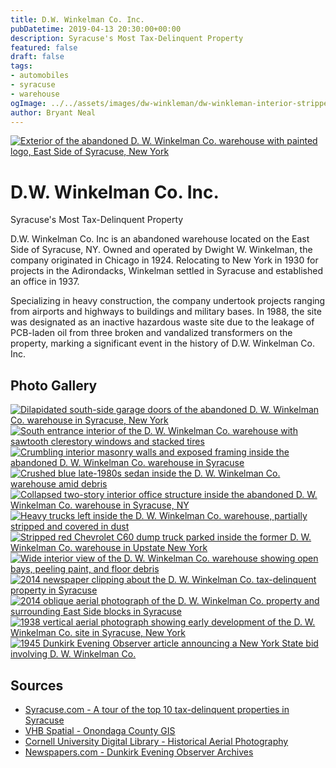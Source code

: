 ```yaml
---
title: D.W. Winkelman Co. Inc.
pubDatetime: 2019-04-13 20:30:00+00:00
description: Syracuse's Most Tax-Delinquent Property
featured: false
draft: false
tags:
- automobiles
- syracuse
- warehouse
ogImage: ../../assets/images/dw-winkleman/dw-winkleman-interior-stripped-chevy-c60.jpg
author: Bryant Neal
---
```





<a href={heroImage.src} className="glightbox" data-title="Abandoned D.W. Winkelman Co. Inc. Exterior">
  <Image 
    src={heroImage} 
    alt="Exterior of the abandoned D. W. Winkelman Co. warehouse with painted logo, East Side of Syracuse, New York" 
    style={{width: '100%', borderRadius: '8px', margin: '2rem 0'}}
    quality={85}
    loading="eager"
    fetchpriority="high"
  />
</a>

# D.W. Winkelman Co. Inc.

Syracuse's Most Tax-Delinquent Property

D.W. Winkelman Co. Inc is an abandoned warehouse located on the East Side of Syracuse, NY. Owned and operated by Dwight W. Winkelman, the company originated in Chicago in 1924. Relocating to New York in 1930 for projects in the Adirondacks, Winkelman settled in Syracuse and established an office in 1937.

Specializing in heavy construction, the company undertook projects ranging from airports and highways to buildings and military bases. In 1988, the site was designated as an inactive hazardous waste site due to the leakage of PCB-laden oil from three broken and vandalized transformers on the property, marking a significant event in the history of D.W. Winkelman Co. Inc.

## Photo Gallery

<div className="gallery gallery--two">

<a href={exterior1.src} className="glightbox gallery-item" data-gallery="dw-winkleman" data-title="South Side Garage Doors">
  <Image 
    src={exterior1} 
    alt="Dilapidated south-side garage doors of the abandoned D. W. Winkelman Co. warehouse in Syracuse, New York" 
    className="gallery-image" 
    style={{width: '100%', height: '250px', objectFit: 'cover', borderRadius: '8px', transition: 'transform 0.3s ease'}}
    quality={75}
    widths={[300, 600, 900]}
    sizes="(max-width: 480px) 100vw, (max-width: 768px) 50vw, 33vw"
    loading="eager"
    fetchpriority="high"
  />
</a>

<a href={interior1.src} className="glightbox gallery-item" data-gallery="dw-winkleman" data-title="Sawtooth Roof">
  <Image 
    src={interior1} 
    alt="South entrance interior of the D. W. Winkelman Co. warehouse with sawtooth clerestory windows and stacked tires" 
    className="gallery-image" 
    style={{width: '100%', height: '250px', objectFit: 'cover', borderRadius: '8px', transition: 'transform 0.3s ease'}}
    quality={75}
    widths={[300, 600, 900]}
    sizes="(max-width: 480px) 100vw, (max-width: 768px) 50vw, 33vw"
    loading="lazy"
  />
</a>

<a href={interior2.src} className="glightbox gallery-item" data-gallery="dw-winkleman" data-title="Collapsing Walls">
  <Image 
    src={interior2} 
    alt="Crumbling interior masonry walls and exposed framing inside the abandoned D. W. Winkelman Co. warehouse in Syracuse" 
    className="gallery-image" 
    style={{width: '100%', height: '250px', objectFit: 'cover', borderRadius: '8px', transition: 'transform 0.3s ease'}}
    quality={75}
    widths={[300, 600, 900]}
    sizes="(max-width: 480px) 100vw, (max-width: 768px) 50vw, 33vw"
    loading="eager"
    fetchpriority="high"
  />
</a>

<a href={crushedSedan.src} className="glightbox gallery-item" data-gallery="dw-winkleman" data-title="Crushed Blue Sedan">
  <Image 
    src={crushedSedan} 
    alt="Crushed blue late-1980s sedan inside the D. W. Winkelman Co. warehouse amid debris" 
    className="gallery-image" 
    style={{width: '100%', height: '250px', objectFit: 'cover', borderRadius: '8px', transition: 'transform 0.3s ease'}}
    quality={75}
    widths={[300, 600, 900]}
    sizes="(max-width: 480px) 100vw, (max-width: 768px) 50vw, 33vw"
    loading="eager"
    fetchpriority="high"
  />
</a>

<a href={collapsingOffice.src} className="glightbox gallery-item" data-gallery="dw-winkleman" data-title="Collapsing Office">
  <Image 
    src={collapsingOffice} 
    alt="Collapsed two-story interior office structure inside the abandoned D. W. Winkelman Co. warehouse in Syracuse, NY" 
    className="gallery-image" 
    style={{width: '100%', height: '250px', objectFit: 'cover', borderRadius: '8px', transition: 'transform 0.3s ease'}}
    quality={75}
    widths={[300, 600, 900]}
    sizes="(max-width: 480px) 100vw, (max-width: 768px) 50vw, 33vw"
    loading="lazy"
  />

</a>
<a href={heavyTrucks.src} className="glightbox gallery-item" data-gallery="dw-winkleman" data-title="Heavy Trucks">
  <Image 
    src={heavyTrucks} 
    alt="Heavy trucks left inside the D. W. Winkelman Co. warehouse, partially stripped and covered in dust" 
    className="gallery-image" 
    style={{width: '100%', height: '250px', objectFit: 'cover', borderRadius: '8px', transition: 'transform 0.3s ease'}}
    quality={75}
    widths={[300, 600, 900]}
    sizes="(max-width: 480px) 100vw, (max-width: 768px) 50vw, 33vw"
    loading="lazy"
  />
</a>

<a href={strippedChevy.src} className="glightbox gallery-item" data-gallery="dw-winkleman" data-title="Stripped Chevy C60 Dump Truck">
  <Image 
    src={strippedChevy} 
    alt="Stripped red Chevrolet C60 dump truck parked inside the former D. W. Winkelman Co. warehouse in Upstate New York" 
    className="gallery-image" 
    style={{width: '100%', height: '250px', objectFit: 'cover', borderRadius: '8px', transition: 'transform 0.3s ease'}}
    quality={75}
    widths={[300, 600, 900]}
    sizes="(max-width: 480px) 100vw, (max-width: 768px) 50vw, 33vw"
    loading="lazy"
  />
</a>

<a href={abandonedInterior.src} className="glightbox gallery-item" data-gallery="dw-winkleman" data-title="Empty Warehouse">
  <Image 
    src={abandonedInterior} 
    alt="Wide interior view of the D. W. Winkelman Co. warehouse showing open bays, peeling paint, and floor debris" 
    className="gallery-image" 
    style={{width: '100%', height: '250px', objectFit: 'cover', borderRadius: '8px', transition: 'transform 0.3s ease'}}
    quality={75}
    widths={[300, 600, 900]}
    sizes="(max-width: 480px) 100vw, (max-width: 768px) 50vw, 33vw"
    loading="lazy"
  />
</a>

<a href={syracuseArticle.src} className="glightbox gallery-item" data-gallery="dw-winkleman" data-title="D.W. Winkelman Co. Inc. - *Photo Courtesy of The Post-Standard*">
  <Image 
    src={syracuseArticle} 
    alt="2014 newspaper clipping about the D. W. Winkelman Co. tax-delinquent property in Syracuse" 
    className="gallery-image" 
    style={{width: '100%', height: '250px', objectFit: 'cover', borderRadius: '8px', transition: 'transform 0.3s ease'}}
    quality={75}
    widths={[300, 600, 900]}
    sizes="(max-width: 480px) 100vw, (max-width: 768px) 50vw, 33vw"
    loading="lazy"
  />
</a>

<a href={aerialView2014.src} className="glightbox gallery-item" data-gallery="dw-winkleman" data-title="2014 Oblique Aerial View - *Image Courtesy of EagleView Technology Corp*">
  <Image 
    src={aerialView2014} 
    alt="2014 oblique aerial photograph of the D. W. Winkelman Co. property and surrounding East Side blocks in Syracuse" 
    className="gallery-image" 
    style={{width: '100%', height: '250px', objectFit: 'cover', borderRadius: '8px', transition: 'transform 0.3s ease'}}
    quality={75}
    widths={[300, 600, 900]}
    sizes="(max-width: 480px) 100vw, (max-width: 768px) 50vw, 33vw"
    loading="lazy"
  />
</a>

<a href={aerialView1938.src} className="glightbox gallery-item" data-gallery="dw-winkleman" data-title="1938 Aerial View - *Image Courtesy of Cornell University*">
  <Image 
    src={aerialView1938} 
    alt="1938 vertical aerial photograph showing early development of the D. W. Winkelman Co. site in Syracuse, New York" 
    className="gallery-image" 
    style={{width: '100%', height: '250px', objectFit: 'cover', borderRadius: '8px', transition: 'transform 0.3s ease'}}
    quality={75}
    widths={[300, 600, 900]}
    sizes="(max-width: 480px) 100vw, (max-width: 768px) 50vw, 33vw"
    loading="lazy"
  />
</a>

<a href={newspaper1945.src} className="glightbox gallery-item" data-gallery="dw-winkleman" data-title="1945 State Bid Article - *Newspaper Courtesy of Dunkirk Evening Observer*">
  <Image 
    src={newspaper1945} 
    alt="1945 Dunkirk Evening Observer article announcing a New York State bid involving D. W. Winkelman Co." 
    className="gallery-image" 
    style={{width: '100%', height: '250px', objectFit: 'cover', borderRadius: '8px', transition: 'transform 0.3s ease'}}
    quality={75}
    widths={[300, 600, 900]}
    sizes="(max-width: 480px) 100vw, (max-width: 768px) 50vw, 33vw"
    loading="lazy"
  />
</a>

</div>

## Sources

- [Syracuse.com - A tour of the top 10 tax-delinquent properties in Syracuse](https://www.syracuse.com/news/2014/04/a_tour_of_the_top_10_tax-delinquent_properties_in_syracuse.html)
- [VHB Spatial - Onondaga County GIS](https://spatial.vhb.com/onondaga/)
- [Cornell University Digital Library - Historical Aerial Photography](https://digital.library.cornell.edu/catalog/ss:203513)
- [Newspapers.com - Dunkirk Evening Observer Archives](https://www.newspapers.com/image/56384738)